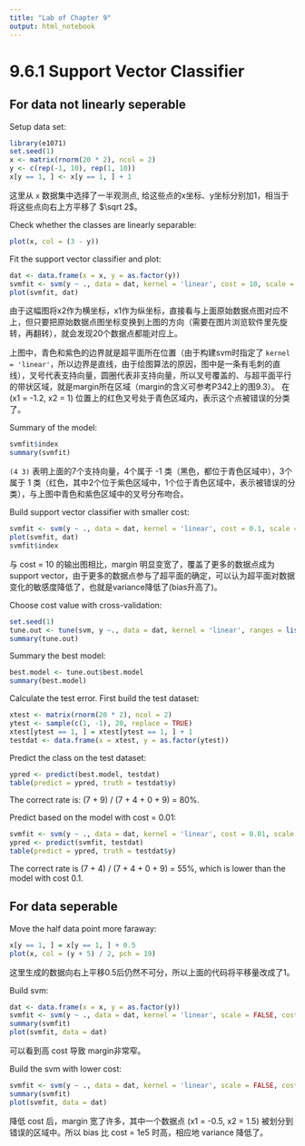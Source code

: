 ```yaml
---
title: "Lab of Chapter 9"
output: html_notebook
---
```


# 9.6.1 Support Vector Classifier

## For data not linearly seperable

Setup data set:
```r
library(e1071)
set.seed(1)
x <- matrix(rnorm(20 * 2), ncol = 2)
y <- c(rep(-1, 10), rep(1, 10))
x[y == 1, ] <- x[y == 1, ] + 1
```

这里从 `x` 数据集中选择了一半观测点, 给这些点的x坐标、y坐标分别加1，相当于将这些点向右上方平移了 $\sqrt 2$。

Check whether the classes are linearly separable:
```r
plot(x, col = (3 - y))
```

Fit the support vector classifier and plot:
```r
dat <- data.frame(x = x, y = as.factor(y))
svmfit <- svm(y ~ ., data = dat, kernel = 'linear', cost = 10, scale = FALSE)
plot(svmfit, dat)
```

由于这幅图将x2作为横坐标，x1作为纵坐标，直接看与上面原始数据点图对应不上，但只要把原始数据点图坐标变换到上图的方向（需要在图片浏览软件里先旋转，再翻转），就会发现20个数据点都能对应上。

上图中，青色和紫色的边界就是超平面所在位置（由于构建svm时指定了 `kernel = 'linear'`，所以边界是直线，由于绘图算法的原因，图中是一条有毛刺的直线），叉号代表支持向量，圆圈代表非支持向量，所以叉号覆盖的、与超平面平行的带状区域，就是margin所在区域（margin的含义可参考P342上的图9.3）。
在 (x1 = -1.2, x2 = 1) 位置上的红色叉号处于青色区域内，表示这个点被错误的分类了。

Summary of the model:
```r
svmfit$index
summary(svmfit)
```
`(4 3)` 表明上面的7个支持向量，4个属于 -1 类（黑色，都位于青色区域中），3个属于 1 类（红色，其中2个位于紫色区域中，1个位于青色区域中，表示被错误的分类），与上图中青色和紫色区域中的叉号分布吻合。

Build support vector classifier with smaller cost:
```r
svmfit <- svm(y ~ ., data = dat, kernel = 'linear', cost = 0.1, scale = FALSE)
plot(svmfit, dat)
svmfit$index
```

与 cost = 10 的输出图相比，margin 明显变宽了，覆盖了更多的数据点成为 support vector，由于更多的数据点参与了超平面的确定，可以认为超平面对数据变化的敏感度降低了，也就是variance降低了(bias升高了)。


Choose cost value with cross-validation:
```r
set.seed(1)
tune.out <- tune(svm, y ~., data = dat, kernel = 'linear', ranges = list(cost = c(0.001, 0.01, 0.1, 1, 5, 10, 100)))
summary(tune.out)
```

Summary the best model:
```r
best.model <- tune.out$best.model
summary(best.model)
```

Calculate the test error.
First build the test dataset:
```r
xtest <- matrix(rnorm(20 * 2), ncol = 2)
ytest <- sample(c(1, -1), 20, replace = TRUE)
xtest[ytest == 1, ] = xtest[ytest == 1, ] + 1
testdat <- data.frame(x = xtest, y = as.factor(ytest))
```

Predict the class on the test dataset:
```r
ypred <- predict(best.model, testdat)
table(predict = ypred, truth = testdat$y)
```

The correct rate is: (7 + 9) / (7 + 4 + 0 + 9) = 80%.

Predict based on the model with cost = 0.01:
```r
svmfit <- svm(y ~ ., data = dat, kernel = 'linear', cost = 0.01, scale = FALSE)
ypred <- predict(svmfit, testdat)
table(predict = ypred, truth = testdat$y)
```

The correct rate is (7 + 4) / (7 + 4 + 0 + 9) = 55%, which is lower than the model with cost 0.1.

## For data seperable

Move the half data point more faraway:
```r
x[y == 1, ] = x[y == 1, ] + 0.5
plot(x, col = (y + 5) / 2, pch = 19)
```

这里生成的数据向右上平移0.5后仍然不可分，所以上面的代码将平移量改成了1。

Build svm:
```r
dat <- data.frame(x = x, y = as.factor(y))
svmfit <- svm(y ~ ., data = dat, kernel = 'linear', scale = FALSE, cost = 1e5)
summary(svmfit)
plot(svmfit, data = dat)
```
可以看到高 cost 导致 margin非常窄。

Build the svm with lower cost:
```r
svmfit <- svm(y ~ ., data = dat, kernel = 'linear', scale = FALSE, cost = 1)
summary(svmfit)
plot(svmfit, data = dat)
```

降低 cost 后，margin 宽了许多，其中一个数据点 (x1 = -0.5, x2 = 1.5) 被划分到错误的区域中。所以 bias 比 cost = 1e5 时高，相应地 variance 降低了。
